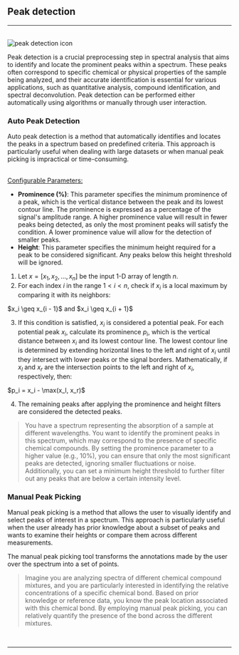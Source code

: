


## Peak detection

<hr />
<br />
<Image
  src={`${imagePath}peak_detection_icon.svg`}
  alt='peak detection icon'
  width={65}
  height={65}
/>

Peak detection is a crucial preprocessing step in spectral analysis that aims to identify and locate the prominent peaks within a spectrum. These peaks often correspond to specific chemical or physical properties of the sample being analyzed, and their accurate identification is essential for various applications, such as quantitative analysis, compound identification, and spectral deconvolution. Peak detection can be performed either automatically using algorithms or manually through user interaction.

### Auto Peak Detection

Auto peak detection is a method that automatically identifies and locates the peaks in a spectrum based on predefined criteria. This approach is particularly useful when dealing with large datasets or when manual peak picking is impractical or time-consuming.

<br />
<u>Configurable Parameters:</u>

- **Prominence (%)**: This parameter specifies the minimum prominence of a peak, which is the vertical distance between the peak and its lowest contour line. The prominence is expressed as a percentage of the signal's amplitude range. A higher prominence value will result in fewer peaks being detected, as only the most prominent peaks will satisfy the condition. A lower prominence value will allow for the detection of smaller peaks.
- **Height**: This parameter specifies the minimum height required for a peak to be considered significant. Any peaks below this height threshold will be ignored.

1. Let $x = [x_1, x_2, \ldots, x_n]$ be the input 1-D array of length $n$.
2. For each index $i$ in the range $1 < i < n$, check if $x_i$ is a local maximum by comparing it with its neighbors:

<p className='formula'>
  $x_i \geq x_{i - 1}$ and $x_i \geq x_{i + 1}$
</p>

3. If this condition is satisfied, $x_i$ is considered a potential peak.
   For each potential peak $x_i$, calculate its prominence $p_i$, which is the vertical distance between $x_i$ and its lowest contour line. The lowest contour line is determined by extending horizontal lines to the left and right of $x_i$ until they intersect with lower peaks or the signal borders. Mathematically, if $x_l$ and $x_r$ are the intersection points to the left and right of $x_i$, respectively, then:

<p className='formula'>$p_i = x_i - \max(x_l, x_r)$</p>

4. The remaining peaks after applying the prominence and height filters are considered the detected peaks.

> You have a spectrum representing the absorption of a sample at different wavelengths. You want to identify the prominent peaks in this spectrum, which may correspond to the presence of specific chemical compounds. By setting the prominence parameter to a higher value (e.g., 10%), you can ensure that only the most significant peaks are detected, ignoring smaller fluctuations or noise. Additionally, you can set a minimum height threshold to further filter out any peaks that are below a certain intensity level.

### Manual Peak Picking

Manual peak picking is a method that allows the user to visually identify and select peaks of interest in a spectrum. This approach is particularly useful when the user already has prior knowledge about a subset of peaks and wants to examine their heights or compare them across different measurements.

The manual peak picking tool transforms the annotations made by the user over the spectrum into a set of points.

> Imagine you are analyzing spectra of different chemical compound mixtures, and you are particularly interested in identifying the relative concentrations of a specific chemical bond. Based on prior knowledge or reference data, you know the peak location associated with this chemical bond. By employing manual peak picking, you can relatively quantify the presence of the bond across the different mixtures.

<br />
<hr />
<br />
<PreprocessingFooterLinks imagePath={imagePath} />
